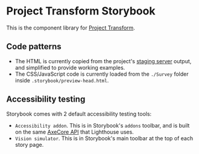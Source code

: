 
<Meta title="Introduction" />

# Project Transform Storybook
This is the component library for [Project Transform](https://zeroheight.com/61aada3a1/p/264eaa-project-transform).

## Code patterns
- The HTML is currently copied from the project's [staging server](https://zeroheight.com/61aada3a1/p/264eaa-project-transform) output, and simplified to provide working examples.
- The CSS/JavaScript code is currently loaded from the `./Survey` folder inside `.storybook/preview-head.html`.


## Accessibility testing
Storybook comes with 2 default accessibility testing tools:
- `Accessibility addon`. This is in Storybook's `addons` toolbar, and is built on the same [AxeCore API](https://www.deque.com/axe/) that Lighthouse uses.
- `Vision simulator`. This is in Storybook's main toolbar at the top of each story page.
